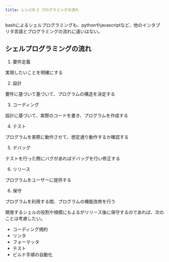 ```yaml
---
title: レシピ0-2 プログラミングの流れ
---
```




bashによるシェルプログラミングも、pythonやjavascriptなど、他のインタプリタ言語とプログラミングの流れに違いはない。

## シェルプログラミングの流れ

<Steps>

1. 要件定義
<p>実現したいことを明確にする</p>

2. 設計
<p>要件に基づいて基づいて、プログラムの構造を決定する</p>

3. コーディング
<p>設計に基づいて、実際のコードを書き、プログラムを作成する</p>

4. テスト
<p>プログラムを実際に動作させて、想定通り動作するか確認する</p>

5. デバッグ
<p>テストを行った際にバグがあればデバッグを行い修正する</p>

6. リリース
<p>プログラムをユーザーに提供する</p>

6. 保守
<p>プログラムを利用する間、プログラムの機能改修を行う</p>

</Steps>

開発するシェルの役割や規模にもよるがリリース後に保守するのであれば、次のことは考慮したい。

- コーディング規約
- リンタ
- フォーマッタ
- テスト
- ビルド手順の自動化